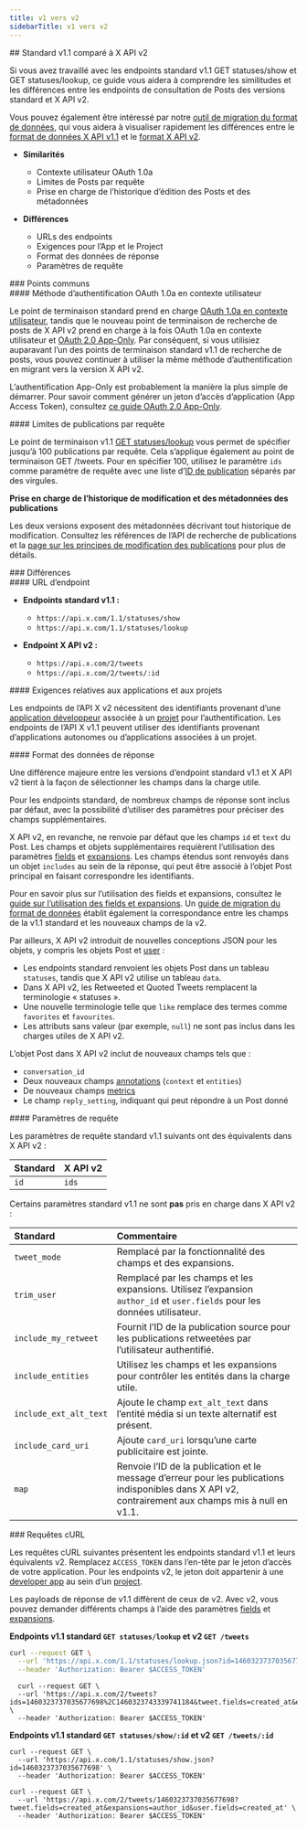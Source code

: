 ```yaml
---
title: v1 vers v2
sidebarTitle: v1 vers v2
---
```


<div id="standard-v11-compared-to-x-api-v2">
  ## Standard v1.1 comparé à X API v2
</div>

Si vous avez travaillé avec les endpoints standard v1.1 GET statuses/show et GET statuses/lookup, ce guide vous aidera à comprendre les similitudes et les différences entre les endpoints de consultation de Posts des versions standard et X API v2.

Vous pouvez également être intéressé par notre [outil de migration du format de données](/fr/x-api/migrate/data-format-migration), qui vous aidera à visualiser rapidement les différences entre le [format de données X API v1.1](/fr/x-api/fundamentals/data-dictionary) et le [format X API v2](/fr/x-api/fundamentals/data-dictionary).

* **Similarités**
  * Contexte utilisateur OAuth 1.0a
  * Limites de Posts par requête
  * Prise en charge de l’historique d’édition des Posts et des métadonnées

* **Différences**
  * URLs des endpoints
  * Exigences pour l’App et le Project
  * Format des données de réponse
  * Paramètres de requête

<div id="similarities">
  ### Points communs
</div>

<div id="oauth-10a-user-context-authentication-method">
  #### Méthode d’authentification OAuth 1.0a en contexte utilisateur
</div>

Le point de terminaison standard prend en charge [OAuth 1.0a en contexte utilisateur](/fr/resources/fundamentals/authentication), tandis que le nouveau point de terminaison de recherche de posts de X API v2 prend en charge à la fois OAuth 1.0a en contexte utilisateur et [OAuth 2.0 App-Only](/fr/resources/fundamentals/authentication). Par conséquent, si vous utilisiez auparavant l’un des points de terminaison standard v1.1 de recherche de posts, vous pouvez continuer à utiliser la même méthode d’authentification en migrant vers la version X API v2.

L’authentification App-Only est probablement la manière la plus simple de démarrer. Pour savoir comment générer un jeton d’accès d’application (App Access Token), consultez [ce guide OAuth 2.0 App-Only](/fr/resources/fundamentals/authentication).

<div id="posts-per-request-limits">
  #### Limites de publications par requête
</div>

Le point de terminaison v1.1 [GET statuses/lookup](https://developer.x.com/en/docs/twitter-api/v1/tweets/post-and-engage/api-reference/get-statuses-lookup) vous permet de spécifier jusqu’à 100 publications par requête. Cela s’applique également au point de terminaison GET /tweets. Pour en spécifier 100, utilisez le paramètre `ids` comme paramètre de requête avec une liste d’[ID de publication](/fr/resources/fundamentals/x-ids) séparés par des virgules.

**Prise en charge de l’historique de modification et des métadonnées des publications**

Les deux versions exposent des métadonnées décrivant tout historique de modification. Consultez les références de l’API de recherche de publications et la [page sur les principes de modification des publications](/fr/x-api/fundamentals/edit-posts) pour plus de détails.

<div id="differences">
  ### Différences
</div>

<div id="endpoint-urls">
  #### URL d’endpoint
</div>

* **Endpoints standard v1.1 :**
  * `https://api.x.com/1.1/statuses/show`
  * `https://api.x.com/1.1/statuses/lookup`

* **Endpoint X API v2 :**
  * `https://api.x.com/2/tweets`
  * `https://api.x.com/2/tweets/:id`

<div id="app-and-project-requirements">
  #### Exigences relatives aux applications et aux projets
</div>

Les endpoints de l’API X v2 nécessitent des identifiants provenant d’une [application développeur](/fr/resources/fundamentals/developer-apps) associée à un [projet](/fr/resources/fundamentals/projects) pour l’authentification. Les endpoints de l’API X v1.1 peuvent utiliser des identifiants provenant d’applications autonomes ou d’applications associées à un projet.

<div id="response-data-format">
  #### Format des données de réponse
</div>

Une différence majeure entre les versions d’endpoint standard v1.1 et X API v2 tient à la façon de sélectionner les champs dans la charge utile.

Pour les endpoints standard, de nombreux champs de réponse sont inclus par défaut, avec la possibilité d’utiliser des paramètres pour préciser des champs supplémentaires.

X API v2, en revanche, ne renvoie par défaut que les champs `id` et `text` du Post. Les champs et objets supplémentaires requièrent l’utilisation des paramètres [fields](/fr/x-api/fundamentals/fields) et [expansions](/fr/x-api/fundamentals/expansions). Les champs étendus sont renvoyés dans un objet `includes` au sein de la réponse, qui peut être associé à l’objet Post principal en faisant correspondre les identifiants.

Pour en savoir plus sur l’utilisation des fields et expansions, consultez le [guide sur l’utilisation des fields et expansions](/fr/x-api/fundamentals/data-dictionary). Un [guide de migration du format de données](/fr/x-api/fundamentals/fields) établit également la correspondance entre les champs de la v1.1 standard et les nouveaux champs de la v2.

Par ailleurs, X API v2 introduit de nouvelles conceptions JSON pour les objets, y compris les objets Post et [user](/fr/x-api/fundamentals/data-dictionary#user) :

* Les endpoints standard renvoient les objets Post dans un tableau `statuses`, tandis que X API v2 utilise un tableau `data`.
* Dans X API v2, les Retweeted et Quoted Tweets remplacent la terminologie « statuses ».
* Une nouvelle terminologie telle que `like` remplace des termes comme `favorites` et `favourites`.
* Les attributs sans valeur (par exemple, `null`) ne sont pas inclus dans les charges utiles de X API v2.

L’objet Post dans X API v2 inclut de nouveaux champs tels que :

* `conversation_id`
* Deux nouveaux champs [annotations](/fr/x-api/fundamentals/post-annotations) (`context` et `entities`)
* De nouveaux champs [metrics](/fr/x-api/fundamentals/metrics)
* Le champ `reply_setting`, indiquant qui peut répondre à un Post donné

<div id="request-parameters">
  #### Paramètres de requête
</div>

Les paramètres de requête standard v1.1 suivants ont des équivalents dans X API v2 :

| Standard | X API v2 |
|:----------|:----------|
| `id`     | `ids`    |

Certains paramètres standard v1.1 ne sont **pas** pris en charge dans X API v2 :

| Standard            | Commentaire                                                                                                                   |
|:---------------------|:------------------------------------------------------------------------------------------------------------------------------|
| `tweet_mode`        | Remplacé par la fonctionnalité des champs et des expansions.                                                                  |
| `trim_user`         | Remplacé par les champs et les expansions. Utilisez l’expansion `author_id` et `user.fields` pour les données utilisateur.   |
| `include_my_retweet`| Fournit l’ID de la publication source pour les publications retweetées par l’utilisateur authentifié.                         |
| `include_entities`  | Utilisez les champs et les expansions pour contrôler les entités dans la charge utile.                                        |
| `include_ext_alt_text` | Ajoute le champ `ext_alt_text` dans l’entité média si un texte alternatif est présent.                                     |
| `include_card_uri`  | Ajoute `card_uri` lorsqu’une carte publicitaire est jointe.                                                                   |
| `map`               | Renvoie l’ID de la publication et le message d’erreur pour les publications indisponibles dans X API v2, contrairement aux champs mis à null en v1.1. |

<div id="curl-requests">
  ### Requêtes cURL
</div>

Les requêtes cURL suivantes présentent les endpoints standard v1.1 et leurs équivalents v2. Remplacez `ACCESS_TOKEN` dans l’en-tête par le jeton d’accès de votre application. Pour les endpoints v2, le jeton doit appartenir à une [developer app](/fr/resources/fundamentals/developer-apps/overview) au sein d’un [project](/fr/resources/fundamentals/projects/overview).

Les payloads de réponse de v1.1 diffèrent de ceux de v2. Avec v2, vous pouvez demander différents champs à l’aide des paramètres [fields](/fr/x-api/fundamentals/fields) et [expansions](/fr/x-api/fundamentals/expansions).

**Endpoints v1.1 standard `GET statuses/lookup` et v2 `GET /tweets`**

```bash
curl --request GET \
  --url 'https://api.x.com/1.1/statuses/lookup.json?id=1460323737035677698%2C1460323743339741184' \
  --header 'Authorization: Bearer $ACCESS_TOKEN'
```

```
  curl --request GET \
  --url 'https://api.x.com/2/tweets?ids=1460323737035677698%2C1460323743339741184&tweet.fields=created_at&expansions=author_id&user.fields=created_at' \
  --header 'Authorization: Bearer $ACCESS_TOKEN'
```

**Endpoints v1.1 standard `GET statuses/show/:id` et v2 `GET /tweets/:id`**

```
curl --request GET \
  --url 'https://api.x.com/1.1/statuses/show.json?id=1460323737035677698' \
  --header 'Authorization: Bearer $ACCESS_TOKEN'
```

```
curl --request GET \
  --url 'https://api.x.com/2/tweets/1460323737035677698?tweet.fields=created_at&expansions=author_id&user.fields=created_at' \
  --header 'Authorization: Bearer $ACCESS_TOKEN'
```